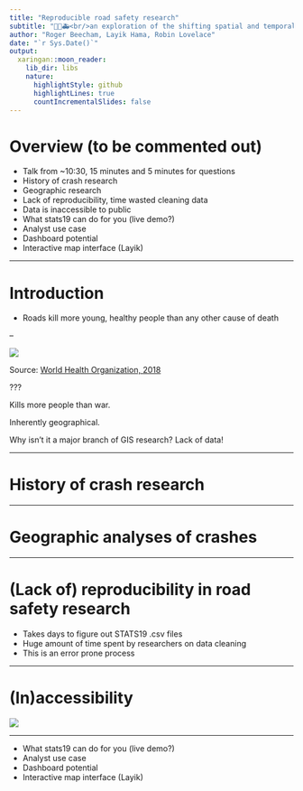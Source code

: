 ```yaml
---
title: "Reproducible road safety research"
subtitle: "🚶🚗🚑<br/>an exploration of the shifting spatial and temporal distribution of car-pedestrian crashes"
author: "Roger Beecham, Layik Hama, Robin Lovelace"
date: "`r Sys.Date()`"
output:
  xaringan::moon_reader:
    lib_dir: libs
    nature:
      highlightStyle: github
      highlightLines: true
      countIncrementalSlides: false
---
```


# Overview (to be commented out)

- Talk from ~10:30, 15 minutes and 5 minutes for questions
- History of crash research
- Geographic research
- Lack of reproducibility, time wasted cleaning data
- Data is inaccessible to public
- What stats19 can do for you (live demo?)
- Analyst use case
- Dashboard potential
- Interactive map interface (Layik)

---


# Introduction

- Roads kill more young, healthy people than any other cause of death

--

![](https://www.who.int/images/default-source/infographics/top-10-global-causes-of-deaths-2016.jpg?sfvrsn=56e8d56c_0)

Source: [World Health Organization, 2018](https://www.who.int/news-room/fact-sheets/detail/the-top-10-causes-of-death)

???

Kills more people than war.

Inherently geographical.

Why isn't it a major branch of GIS research? Lack of data!

---

# History of crash research




---

# Geographic analyses of crashes


---

# (Lack of) reproducibility in road safety research

- Takes days to figure out STATS19 .csv files 
- Huge amount of time spent by researchers on data cleaning
- This is an error prone process

---

# (In)accessibility

![](README_files/crashmaps.png)

---

- What stats19 can do for you (live demo?)
- Analyst use case
- Dashboard potential
- Interactive map interface (Layik)

